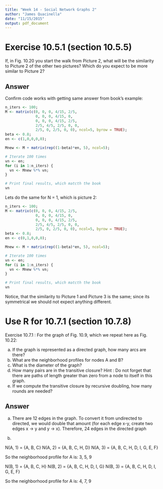 ```yaml
---
title: "Week 14 - Social Network Graphs 2"
author: "James Quacinella"
date: "11/15/2015"
output: pdf_document
---
```



# Exercise 10.5.1 (section 10.5.5)

If, in Fig. 10.20 you start the walk from Picture 2, what will be the similarity to Picture 2 of the other two pictures? Which do you expect to be more similar to Picture 2?

## Answer 

Confirm code works with getting same answer from book's example:

```r
n_iters <- 100;
M <- matrix(c(0, 0, 0, 4/15, 2/5,
              0, 0, 0, 4/15, 0,
              0, 0, 0, 4/15, 2/5,
              2/5, 4/5, 2/5, 0, 0,
              2/5, 0, 2/5, 0, 0), ncol=5, byrow = TRUE);
beta <- 0.8;
en <- c(1,0,0,0,0);

Mnew <- M + matrix(rep((1-beta)*en, 5), ncol=5);

# Iterate 100 times
vn <- en;
for (i in 1:n_iters) {
  vn <- Mnew %*% vn;
}

# Print final results, which matcth the book
vn

```

Lets do the same for N = 1, which is picture 2:

```r
n_iters <- 100;
M <- matrix(c(0, 0, 0, 4/15, 2/5,
              0, 0, 0, 4/15, 0,
              0, 0, 0, 4/15, 2/5,
              2/5, 4/5, 2/5, 0, 0,
              2/5, 0, 2/5, 0, 0), ncol=5, byrow = TRUE);
beta <- 0.8;
en <- c(0,1,0,0,0);

Mnew <- M + matrix(rep((1-beta)*en, 5), ncol=5);

# Iterate 100 times
vn <- en;
for (i in 1:n_iters) {
  vn <- Mnew %*% vn;
}

# Print final results, which matcth the book
vn

```

Notice, that the similarity to Picture 1 and Picture 3 is the same; since its symmetrical we should not expect anything different.

\pagebreak

# Use R for 10.7.1 (section 10.7.8)

Exercise 10.7.1 : For the graph of Fig. 10.9, which we repeat here as Fig. 10.22:

(a) If the graph is represented as a directed graph, how many arcs are there?
(b) What are the neighborhood profiles for nodes A and B?
(c) What is the diameter of the graph?
(d) How many pairs are in the transitive closure? Hint : Do not forget that there are paths of length greater than zero from a node to itself in this graph.
(e) If we compute the transitive closure by recursive doubling, how many
rounds are needed?

## Answer 

(a) There are 12 edges in the graph. To convert it from undirected to directed, we would double that amount (for each edge x-y, create two edges x -> y and y -> x). Therefore, 24 edges in the directed graph

(b)

N(A, 1) = {A, B, C}
N(A, 2) = {A, B, C, H, D}
N(A, 3) = {A, B, C, H, D, I, G, E, F}

So the neighborhood profile for A is: 3, 5, 9


N(B, 1) = {A, B, C, H}
N(B, 2) = {A, B, C, H, D, I, G}
N(B, 3) = {A, B, C, H, D, I, G, E, F}

So the neighborhood profile for A is: 4, 7, 9

\pagebreak
